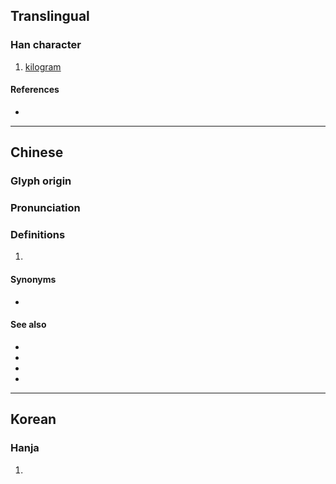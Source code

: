 {{character info}}
==Translingual==

===Han character===
{{Han char|rn=10|rad=儿|as=08|sn=10|four=|canj=JUHJ|ids=⿺克千}}

# [[kilogram]]

====References====
* {{Han ref|kx=0125.191|dkj=01383|dj=0265.250|hdz=10273.101|uh=515B|ud=20827|bh=A25A|bd=41562}}

----

==Chinese==
{{zh-forms}}

===Glyph origin===
{{Han compound|克|千|t1=gram|t2=one thousand|ls=ic}}

===Pronunciation===
{{zh-pron
|m=qiānkè
|c=cin1 hak1
|mc=
|oc=
|ma=
|cat=n
}}

===Definitions===
{{zh-hanzi}}

# {{lb|zh|obsolete|abbreviation}} {{n-g|Short for {{zh-l|千克|[[kilogram]]}}}}

====Synonyms====
* {{zh-l|公斤}}

====See also====
* {{zh-l|瓩}}
* {{zh-l|粁}}
* {{zh-l|粀}}
* {{zh-l|籿}}

{{zh-cat|SI units}}

----

==Korean==

===Hanja===
{{ko-hanja|천}}

# {{rfdef|ko|sort=儿08}}